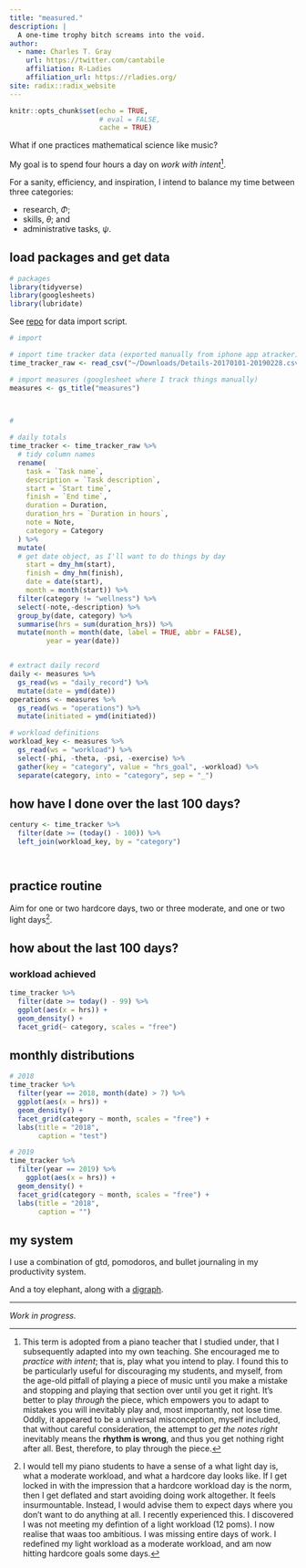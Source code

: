 ```yaml
---
title: "measured."
description: |
  A one-time trophy bitch screams into the void.
author: 
  - name: Charles T. Gray
    url: https://twitter.com/cantabile
    affiliation: R-Ladies
    affiliation_url: https://rladies.org/
site: radix::radix_website
---
```



```r
knitr::opts_chunk$set(echo = TRUE, 
                      # eval = FALSE, 
                      cache = TRUE)
```

What if one practices mathematical science like music?

My goal is to spend four hours a day on *work with intent*[^1].

For a sanity, efficiency, and inspiration, I intend to balance my time between three categories: 

- research, $\Phi$; 
- skills, $\theta$; and 
- administrative tasks, $\psi$.


## load packages and get data

```r
# packages
library(tidyverse)
library(googlesheets)
library(lubridate)


```

See [repo](https://github.com/softloud/measured/blob/master/index.Rmd) for data import script.

```r
# import

# import time tracker data (exported manually from iphone app atracker)
time_tracker_raw <- read_csv("~/Downloads/Details-20170101-20190228.csv")

# import measures (googlesheet where I track things manually)
measures <- gs_title("measures")

 
```


```r

# 

# daily totals
time_tracker <- time_tracker_raw %>% 
  # tidy column names
  rename(
    task = `Task name`,
    description = `Task description`,
    start = `Start time`,
    finish = `End time`,
    duration = Duration,
    duration_hrs = `Duration in hours`,
    note = Note,
    category = Category
  ) %>%
  mutate(
  # get date object, as I'll want to do things by day
    start = dmy_hm(start),
    finish = dmy_hm(finish),
    date = date(start),
    month = month(start)) %>% 
  filter(category != "wellness") %>% 
  select(-note,-description) %>%
  group_by(date, category) %>%
  summarise(hrs = sum(duration_hrs)) %>%
  mutate(month = month(date, label = TRUE, abbr = FALSE),
         year = year(date)) 


# extract daily record
daily <- measures %>% 
  gs_read(ws = "daily_record") %>% 
  mutate(date = ymd(date))
operations <- measures %>% 
  gs_read(ws = "operations") %>% 
  mutate(initiated = ymd(initiated))

# workload definitions
workload_key <- measures %>% 
  gs_read(ws = "workload") %>% 
  select(-phi, -theta, -psi, -exercise) %>% 
  gather(key = "category", value = "hrs_goal", -workload) %>% 
  separate(category, into = "category", sep = "_")


```

## how have I done over the last 100 days? 

```r
century <- time_tracker %>% 
  filter(date >= (today() - 100)) %>% 
  left_join(workload_key, by = "category")




```


## practice routine

Aim for one or two hardcore days, two or three moderate, and one or two light days[^2]. 




## how about the last 100 days?

### workload achieved

```r
time_tracker %>%
  filter(date >= today() - 99) %>% 
  ggplot(aes(x = hrs)) + 
  geom_density() +
  facet_grid(~ category, scales = "free")
```



## monthly distributions 

```r

# 2018
time_tracker %>%
  filter(year == 2018, month(date) > 7) %>% 
  ggplot(aes(x = hrs)) + 
  geom_density() +
  facet_grid(category ~ month, scales = "free") +
  labs(title = "2018",
       caption = "test")

# 2019
time_tracker %>%
  filter(year == 2019) %>% 
    ggplot(aes(x = hrs)) + 
  geom_density() +
  facet_grid(category ~ month, scales = "free") +
  labs(title = "2018",
       caption = "")

```


## my system

I use a combination of gtd, pomodoros, and bullet journaling in my productivity system.

And a toy elephant, along with a [digraph](https://en.wikipedia.org/wiki/Directed_graph).

***

*Work in progress.*

[^1]: This term is adopted from a piano teacher that I studied under, that I subsequently adapted into my own teaching. She encouraged me to *practice with intent*; that is, play what you intend to play. I found this to be particularly useful for discouraging my students, and myself, from the age-old pitfall of playing a piece of music until you make a mistake and stopping and playing that section over until you get it right. It's better to play *through* the piece, which empowers you to adapt to mistakes you will inevitably play and, most importantly, not lose time. Oddly, it appeared to be a universal misconception, myself included, that without careful consideration, the attempt to *get the notes right* inevitably means the **rhythm is wrong**, and thus you get nothing right after all. Best, therefore, to play through the piece.    


[^2]: I would tell my piano students to have a sense of a what light day is, what a moderate workload, and what a hardcore day looks like. If I get locked in with the impression that a hardcore workload day is the norm, then I get deflated and start avoiding doing work altogether. It feels insurmountable. Instead, I would advise them to expect days where you don't want to do anything at all. I recently experienced this. I discovered I was not meeting my defintion of a light workload (12 poms). I now realise that waas too ambitious. I was missing entire days of work. I redefined my light workload as a moderate workload, and am now hitting hardcore goals some days. 
